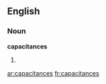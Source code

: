 ==English==
===Noun===
'''capacitances'''
# {{plural of|[[capacitance]]}}

[[ar:capacitances]]
[[fr:capacitances]]